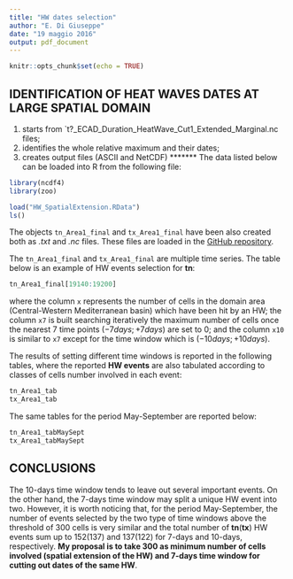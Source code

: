 ```yaml
---
title: "HW dates selection"
author: "E. Di Giuseppe"
date: "19 maggio 2016"
output: pdf_document
---
```


```r
knitr::opts_chunk$set(echo = TRUE)
```

##  IDENTIFICATION OF HEAT WAVES DATES AT LARGE SPATIAL DOMAIN      

1) starts from `t?_ECAD_Duration_HeatWave_Cut1_Extended_Marginal.nc files;
2) identifies the whole relative maximum and their dates;
3) creates output files (ASCII and NetCDF)
*******
The data listed below can be loaded into R from the following file:

```r
library(ncdf4)
library(zoo)
```
```r
load("HW_SpatialExtension.RData")
ls()
```

The objects `tn_Area1_final` and `tx_Area1_final` have been also created both as *.txt* and *.nc* files. These files are loaded in the [GitHub repository](https://github.com/edidigiu/MedHW.git).


The  `tn_Area1_final` and `tx_Area1_final` are multiple time series. The table below is an example of HW events selection for **tn**:

```r
tn_Area1_final[19140:19200]
```

where the column `x` represents the number of cells in the domain area (Central-Western Mediterranean basin) which have been hit by an HW; the column `x7` is built searching iteratively the maximum number of cells once the nearest $7$ time points $(-7days; +7days)$ are set to $0$; and the column `x10` is similar to `x7` except for the time window which is $(-10days; +10days)$.

The results of setting different time windows is reported in the following tables, where the reported **HW events** are also tabulated according to classes of cells number involved in each event:

```r
tn_Area1_tab
tx_Area1_tab
```


The same tables for the period May-September are reported below:

```r
tn_Area1_tabMaySept
tx_Area1_tabMaySept
```


## CONCLUSIONS

The 10-days time window tends to leave out several important events. On the other hand, the 7-days time window
may split a unique HW event into two. However, it is worth noticing that, for the period May-September, the number of events selected by the two type of time windows above the threshold of $300$ cells is very similar and the total number of  **tn**(**tx**) HW events sum up to $152$($137$)  and $137$($122$) for 7-days and 10-days, respectively. __My proposal is to take $300$ as minimum number of cells involved (spatial extension of the HW) and 7-days time window for cutting out dates of the same HW__.



